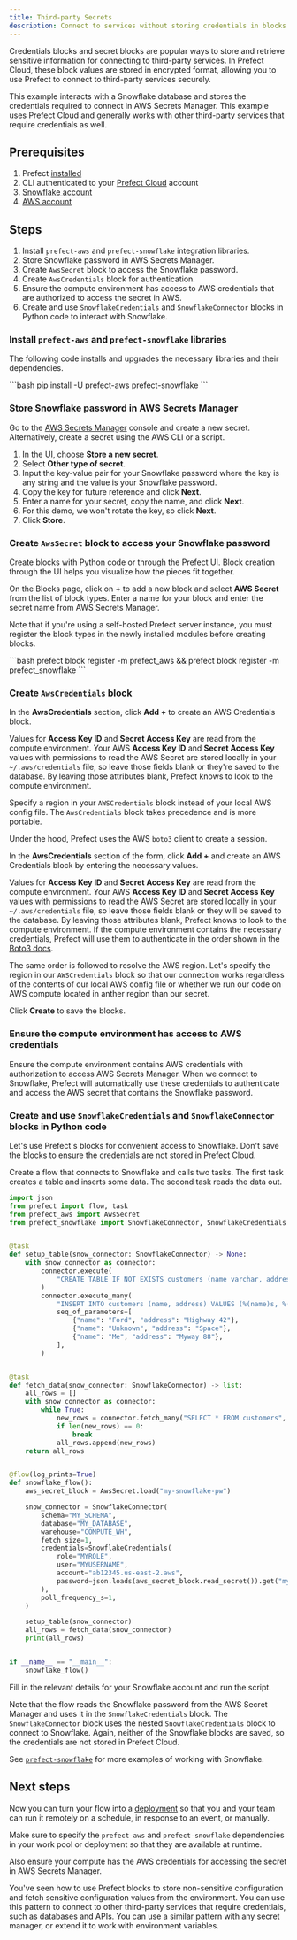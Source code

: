 ```yaml
---
title: Third-party Secrets 
description: Connect to services without storing credentials in blocks
---
```


Credentials blocks and secret blocks are popular ways to store and retrieve sensitive information for connecting to third-party services.
In Prefect Cloud, these block values are stored in encrypted format, allowing you to use Prefect to connect to third-party services securely.

This example interacts with a Snowflake database and stores the credentials required to connect in AWS Secrets Manager.
This example uses Prefect Cloud and generally works with other third-party services that require credentials as well.

## Prerequisites

1. Prefect [installed](/3.0rc/get-started/install)
1. CLI authenticated to your [Prefect Cloud](https://app.prefect.cloud) account
1. [Snowflake account](https://www.snowflake.com/)
1. [AWS account](https://aws.amazon.com/)

## Steps

1. Install `prefect-aws` and `prefect-snowflake` integration libraries.
1. Store Snowflake password in AWS Secrets Manager.
1. Create `AwsSecret` block to access the Snowflake password.
1. Create `AwsCredentials` block for authentication.
1. Ensure the compute environment has access to AWS credentials that are authorized to access the secret in AWS.
1. Create and use `SnowflakeCredentials` and `SnowflakeConnector` blocks in Python code to interact with Snowflake.

### Install `prefect-aws` and `prefect-snowflake` libraries

The following code installs and upgrades the necessary libraries and their dependencies.

<div class="terminal">
```bash
pip install -U prefect-aws prefect-snowflake
```
</div>

### Store Snowflake password in AWS Secrets Manager

Go to the [AWS Secrets Manager](https://aws.amazon.com/secrets-manager/) console and create a new secret.
Alternatively, create a secret using the AWS CLI or a script.

1. In the UI, choose **Store a new secret**.
1. Select **Other type of secret**.
1. Input the key-value pair for your Snowflake password where the key is any string and the value is your Snowflake password.
1. Copy the key for future reference and click **Next**.
1. Enter a name for your secret, copy the name, and click **Next**.
1. For this demo, we won't rotate the key, so click **Next**.
1. Click **Store**.

### Create `AwsSecret` block to access your Snowflake password

Create blocks with Python code or through the Prefect UI. Block creation through the UI helps you visualize how the pieces fit together.

On the Blocks page, click on **+** to add a new block and select **AWS Secret** from the list of block types.
Enter a name for your block and enter the secret name from AWS Secrets Manager.

Note that if you're using a self-hosted Prefect server instance, you must register the block types in the newly installed modules before creating blocks.

<div class="terminal">
```bash
prefect block register -m prefect_aws && prefect block register -m prefect_snowflake
```
</div>

### Create `AwsCredentials` block

In the **AwsCredentials** section, click **Add +** to create an AWS Credentials block.

Values for **Access Key ID** and **Secret Access Key** are read from the compute environment.
Your AWS **Access Key ID** and **Secret Access Key** values with permissions to read the AWS Secret are stored locally in your `~/.aws/credentials` file, so leave those fields blank or they're saved to the database.
By leaving those attributes blank, Prefect knows to look to the compute environment.

Specify a region in your `AWSCredentials` block instead of your local AWS config file. The `AwsCredentials` block takes precedence and is more portable.

Under the hood, Prefect uses the AWS `boto3` client to create a session.

In the **AwsCredentials** section of the form, click **Add +** and create an AWS Credentials block by entering the necessary values.

Values for **Access Key ID** and **Secret Access Key** are read from the compute environment.
Your AWS **Access Key ID** and **Secret Access Key** values with permissions to read the AWS Secret are stored locally in your `~/.aws/credentials` file, so leave those fields blank or they will be saved to the database.
By leaving those attributes blank, Prefect knows to look to the compute environment.
If the compute environment contains the necessary credentials, Prefect will use them to authenticate in the order shown in the [Boto3 docs](https://boto3.amazonaws.com/v1/documentation/api/latest/guide/credentials.html#configuring-credentials).

The same order is followed to resolve the AWS region.
Let's specify the region in our `AWSCredentials` block so that our connection works regardless of the contents of our local AWS config file or whether we run our code on AWS compute located in anther region than our secret.

Click **Create** to save the blocks.

### Ensure the compute environment has access to AWS credentials

Ensure the compute environment contains AWS credentials with authorization to access AWS Secrets Manager.
When we connect to Snowflake, Prefect will automatically use these credentials to authenticate and access the AWS secret that contains the Snowflake password.

### Create and use `SnowflakeCredentials` and `SnowflakeConnector` blocks in Python code

Let's use Prefect's blocks for convenient access to Snowflake.
Don't save the blocks to ensure the credentials are not stored in Prefect Cloud.

Create a flow that connects to Snowflake and calls two tasks.
The first task creates a table and inserts some data.
The second task reads the data out.

```python
import json
from prefect import flow, task
from prefect_aws import AwsSecret
from prefect_snowflake import SnowflakeConnector, SnowflakeCredentials


@task
def setup_table(snow_connector: SnowflakeConnector) -> None:
    with snow_connector as connector:
        connector.execute(
            "CREATE TABLE IF NOT EXISTS customers (name varchar, address varchar);"
        )
        connector.execute_many(
            "INSERT INTO customers (name, address) VALUES (%(name)s, %(address)s);",
            seq_of_parameters=[
                {"name": "Ford", "address": "Highway 42"},
                {"name": "Unknown", "address": "Space"},
                {"name": "Me", "address": "Myway 88"},
            ],
        )


@task
def fetch_data(snow_connector: SnowflakeConnector) -> list:
    all_rows = []
    with snow_connector as connector:
        while True:
            new_rows = connector.fetch_many("SELECT * FROM customers", size=2)
            if len(new_rows) == 0:
                break
            all_rows.append(new_rows)
    return all_rows


@flow(log_prints=True)
def snowflake_flow():
    aws_secret_block = AwsSecret.load("my-snowflake-pw")

    snow_connector = SnowflakeConnector(
        schema="MY_SCHEMA",
        database="MY_DATABASE",
        warehouse="COMPUTE_WH",
        fetch_size=1,
        credentials=SnowflakeCredentials(
            role="MYROLE",
            user="MYUSERNAME",
            account="ab12345.us-east-2.aws",
            password=json.loads(aws_secret_block.read_secret()).get("my-snowflake-pw"),
        ),
        poll_frequency_s=1,
    )

    setup_table(snow_connector)
    all_rows = fetch_data(snow_connector)
    print(all_rows)


if __name__ == "__main__":
    snowflake_flow()
```

Fill in the relevant details for your Snowflake account and run the script.

Note that the flow reads the Snowflake password from the AWS Secret Manager and uses it in the `SnowflakeCredentials` block.
The `SnowflakeConnector` block uses the nested `SnowflakeCredentials` block to connect to Snowflake.
Again, neither of the Snowflake blocks are saved, so the credentials are not stored in Prefect Cloud.

See [`prefect-snowflake`](/3.0rc/integrations/prefect-snowflake) for more examples of working with Snowflake.

## Next steps

Now you can turn your flow into a [deployment](/3.0rc/guides/prefect-deploy/) so that you and your team can run it remotely on a schedule, in response to an event, or manually.  

Make sure to specify the `prefect-aws` and `prefect-snowflake` dependencies in your work pool or deployment so that they are available at runtime.

Also ensure your compute has the AWS credentials for accessing the secret in AWS Secrets Manager.

You've seen how to use Prefect blocks to store non-sensitive configuration and fetch sensitive configuration values from the environment. You can use this pattern to connect to other third-party services that require credentials, such as databases and APIs. You can use a similar pattern with any secret manager, or extend it to work with environment variables.
